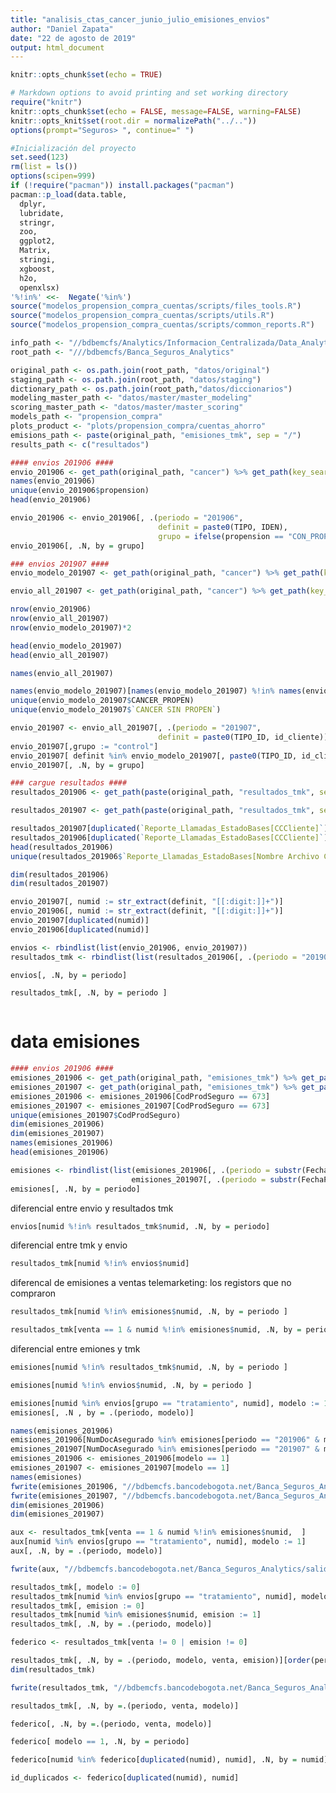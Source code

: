 ```yaml
---
title: "analisis_ctas_cancer_junio_julio_emisiones_envios"
author: "Daniel Zapata"
date: "22 de agosto de 2019"
output: html_document
---
```


```r
knitr::opts_chunk$set(echo = TRUE)
```


```r
# Markdown options to avoid printing and set working directory
require("knitr")
knitr::opts_chunk$set(echo = FALSE, message=FALSE, warning=FALSE)
knitr::opts_knit$set(root.dir = normalizePath("../.."))
options(prompt="Seguros> ", continue=" ") 
```


```r
#Inicialización del proyecto
set.seed(123)
rm(list = ls())
options(scipen=999)
if (!require("pacman")) install.packages("pacman")
pacman::p_load(data.table,
  dplyr,
  lubridate,
  stringr,
  zoo,
  ggplot2,
  Matrix,
  stringi,
  xgboost,
  h2o,
  openxlsx)
'%!in%' <<-  Negate('%in%')
source("modelos_propension_compra_cuentas/scripts/files_tools.R")
source("modelos_propension_compra_cuentas/scripts/utils.R")
source("modelos_propension_compra_cuentas/scripts/common_reports.R")

```

```r
info_path <- "//bdbemcfs/Analytics/Informacion_Centralizada/Data_Analytics"
root_path <- "///bdbemcfs/Banca_Seguros_Analytics"

original_path <- os.path.join(root_path, "datos/original")
staging_path <- os.path.join(root_path, "datos/staging")
dictionary_path <- os.path.join(root_path,"datos/diccionarios")
modeling_master_path <- "datos/master/master_modeling"
scoring_master_path <- "datos/master/master_scoring"
models_path <- "propension_compra"
plots_product <- "plots/propension_compra/cuentas_ahorro"
emisions_path <- paste(original_path, "emisiones_tmk", sep = "/")
results_path <- c("resultados")
```

```r
#### envios 201906 ####
envio_201906 <- get_path(original_path, "cancer") %>% get_path(key_searcher = "201906") %>% fread()
names(envio_201906)
unique(envio_201906$propension)
head(envio_201906)
```


```r
envio_201906 <- envio_201906[, .(periodo = "201906", 
                                 definit = paste0(TIPO, IDEN), 
                                 grupo = ifelse(propension == "CON_PROPENSION", "tratamiento", "control"))]
envio_201906[, .N, by = grupo]
```

```r
### envios 201907 ####
envio_modelo_201907 <- get_path(original_path, "cancer") %>% get_path(key_searcher = "201907_modelo") %>% fread()

envio_all_201907 <- get_path(original_path, "cancer") %>% get_path(key_searcher = "201907_all") %>% fread()

nrow(envio_201906)
nrow(envio_all_201907)
nrow(envio_modelo_201907)*2

head(envio_modelo_201907)
head(envio_all_201907)

names(envio_all_201907)

names(envio_modelo_201907)[names(envio_modelo_201907) %!in% names(envio_all_201907)]
unique(envio_modelo_201907$CANCER_PROPEN)
unique(envio_modelo_201907$`CANCER SIN PROPEN`)
```

```r
envio_201907 <- envio_all_201907[, .(periodo = "201907", 
                                 definit = paste0(TIPO_ID, id_cliente))]
envio_201907[,grupo := "control"]
envio_201907[ definit %in% envio_modelo_201907[, paste0(TIPO_ID, id_cliente)], grupo := "tratamiento"]
envio_201907[, .N, by = grupo]
```

```r
### cargue resultados ####
resultados_201906 <- get_path(paste(original_path, "resultados_tmk", sep = "/"), "tmk_201906") %>% fread

resultados_201907 <- get_path(paste(original_path, "resultados_tmk", sep = "/"), "tmk_201907") %>% fread

resultados_201907[duplicated(`Reporte_Llamadas_EstadoBases[CCCliente]`)]
resultados_201906[duplicated(`Reporte_Llamadas_EstadoBases[CCCliente]`)]
head(resultados_201906)
unique(resultados_201906$`Reporte_Llamadas_EstadoBases[Nombre Archivo Carga]`)

dim(resultados_201906)
dim(resultados_201907)
```
 
```r
envio_201907[, numid := str_extract(definit, "[[:digit:]]+")]
envio_201906[, numid := str_extract(definit, "[[:digit:]]+")]
envio_201907[duplicated(numid)]
envio_201906[duplicated(numid)]

```
```r
envios <- rbindlist(list(envio_201906, envio_201907))
resultados_tmk <- rbindlist(list(resultados_201906[, .(periodo = "201906", numid = as.character(`Reporte_Llamadas_EstadoBases[CCCliente]`), venta = `Reporte_Llamadas_EstadoBases[VENTAS]`)], resultados_201907[, .(periodo = "201907", numid = as.character(`Reporte_Llamadas_EstadoBases[CCCliente]`), venta = `Reporte_Llamadas_EstadoBases[VENTAS]`)]))
```
```r
envios[, .N, by = periodo]
```
```r
resultados_tmk[, .N, by = periodo ]
```
```r
```

# data emisiones
```r
#### envios 201906 ####
emisiones_201906 <- get_path(original_path, "emisiones_tmk") %>% get_path(key_searcher = "201906") %>% fread()
emisiones_201907 <- get_path(original_path, "emisiones_tmk") %>% get_path(key_searcher = "201907") %>% fread()
emisiones_201906 <- emisiones_201906[CodProdSeguro == 673]
emisiones_201907 <- emisiones_201907[CodProdSeguro == 673]
unique(emisiones_201907$CodProdSeguro)
dim(emisiones_201906)
dim(emisiones_201907)
names(emisiones_201906)
head(emisiones_201906)

emisiones <- rbindlist(list(emisiones_201906[, .(periodo = substr(FechaProceso, 1, 6), numid = NumDocAsegurado)],
                           emisiones_201907[, .(periodo = substr(FechaProceso, 1, 6), numid = NumDocAsegurado)]))
emisiones[, .N, by = periodo]

```
diferencial entre envio y resultados tmk 
```r
envios[numid %!in% resultados_tmk$numid, .N, by = periodo]
```
diferencial entre tmk y envio
```r
resultados_tmk[numid %!in% envios$numid] 
```


diferencal de emisiones a ventas telemarketing: los registors que no compraron
```r
resultados_tmk[numid %!in% emisiones$numid, .N, by = periodo ] 
```
```r
resultados_tmk[venta == 1 & numid %!in% emisiones$numid, .N, by = periodo ] 
```

diferencial entre emiones y tmk
```r
emisiones[numid %!in% resultados_tmk$numid, .N, by = periodo ]
```
```r
emisiones[numid %!in% envios$numid, .N, by = periodo ]
```

```r
emisiones[numid %in% envios[grupo == "tratamiento", numid], modelo := 1]
emisiones[, .N , by = .(periodo, modelo)]
```



```r
names(emisiones_201906)
emisiones_201906[NumDocAsegurado %in% emisiones[periodo == "201906" & modelo == 1, numid], modelo := 1]
emisiones_201907[NumDocAsegurado %in% emisiones[periodo == "201907" & modelo == 1, numid], modelo := 1]
emisiones_201906 <- emisiones_201906[modelo == 1]
emisiones_201907 <- emisiones_201907[modelo == 1]
names(emisiones)
fwrite(emisiones_201906, "//bdbemcfs.bancodebogota.net/Banca_Seguros_Analytics/salidas_cosechas/emisiones_modelo_201906.csv")
fwrite(emisiones_201907, "//bdbemcfs.bancodebogota.net/Banca_Seguros_Analytics/salidas_cosechas/emisiones_modelo_201907.csv")
dim(emisiones_201906)
dim(emisiones_201907)
```

```r
aux <- resultados_tmk[venta == 1 & numid %!in% emisiones$numid,  ]
aux[numid %in% envios[grupo == "tratamiento", numid], modelo := 1]
aux[, .N, by = .(periodo, modelo)]

fwrite(aux, "//bdbemcfs.bancodebogota.net/Banca_Seguros_Analytics/salidas_cosechas/cedulas_sin_emision.csv")
```
```r
resultados_tmk[, modelo := 0]
resultados_tmk[numid %in% envios[grupo == "tratamiento", numid], modelo := 1]
resultados_tmk[, emision := 0]
resultados_tmk[numid %in% emisiones$numid, emision := 1]
resultados_tmk[, .N, by = .(periodo, modelo)]

federico <- resultados_tmk[venta != 0 | emision != 0]

resultados_tmk[, .N, by = .(periodo, modelo, venta, emision)][order(periodo,modelo, venta, emision)]
dim(resultados_tmk)
```

```r
fwrite(resultados_tmk, "//bdbemcfs.bancodebogota.net/Banca_Seguros_Analytics/salidas_cosechas/resultados_tmk_emision.csv")
```

```r
resultados_tmk[, .N, by =.(periodo, venta, modelo)]
```

```r
federico[, .N, by =.(periodo, venta, modelo)]
```

```r
federico[ modelo == 1, .N, by = periodo]
```

```r
federico[numid %in% federico[duplicated(numid), numid], .N, by = numid] 
```
```r
id_duplicados <- federico[duplicated(numid), numid]
```

